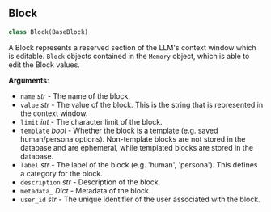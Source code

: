 <a id="letta.schemas.block.Block"></a>

## Block

```python
class Block(BaseBlock)
```

A Block represents a reserved section of the LLM's context window which is editable. `Block` objects contained in the `Memory` object, which is able to edit the Block values.

**Arguments**:

- `name` _str_ - The name of the block.
- `value` _str_ - The value of the block. This is the string that is represented in the context window.
- `limit` _int_ - The character limit of the block.
- `template` _bool_ - Whether the block is a template (e.g. saved human/persona options). Non-template blocks are not stored in the database and are ephemeral, while templated blocks are stored in the database.
- `label` _str_ - The label of the block (e.g. 'human', 'persona'). This defines a category for the block.
- `description` _str_ - Description of the block.
- `metadata_` _Dict_ - Metadata of the block.
- `user_id` _str_ - The unique identifier of the user associated with the block.

